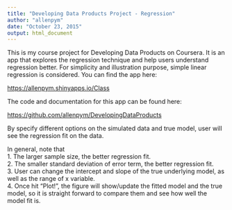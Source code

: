 ```yaml
---
title: "Developing Data Products Project - Regression"
author: "allenpym"
date: "October 23, 2015"
output: html_document
---
```


This is my course project for Developing Data Products on Coursera. It is an app that explores the regression technique and help users understand regression better. For simplicity and illustration purpose, simple linear regression is considered. You can find the app here: 

<https://allenpym.shinyapps.io/Class>

The code and documentation for this app can be found here: 

<https://github.com/allenpym/DevelopingDataProducts>

By specify different options on the simulated data and true model, user will see the regression fit on the data. 

In general, note that   
1. The larger sample size, the better regression fit.   
2. The smaller standard deviation of error term, the better regression fit.   
3. User can change the intercept and slope of the true underlying model, as well as the range of x variable.  
4. Once hit "Plot!", the figure will show/update the fitted model and the true model, so it is straight forward to compare them and see how well the model fit is. 

